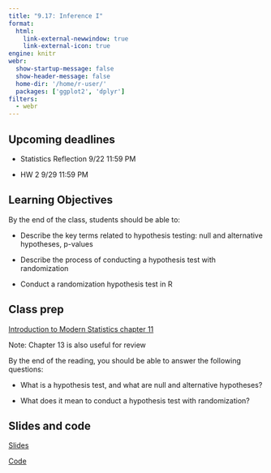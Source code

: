 ```yaml
---
title: "9.17: Inference I"
format: 
  html:
    link-external-newwindow: true
    link-external-icon: true
engine: knitr
webr: 
  show-startup-message: false
  show-header-message: false
  home-dir: '/home/r-user/'
  packages: ['ggplot2', 'dplyr']
filters:
  - webr
---
```


## Upcoming deadlines

-   Statistics Reflection 9/22 11:59 PM

-   HW 2 9/29 11:59 PM

## Learning Objectives

By the end of the class, students should be able to:

-   Describe the key terms related to hypothesis testing: null and alternative hypotheses, p-values

-   Describe the process of conducting a hypothesis test with randomization

-   Conduct a randomization hypothesis test in R

## Class prep

[Introduction to Modern Statistics chapter 11](https://openintro-ims.netlify.app/foundations-randomization)

Note: Chapter 13 is also useful for review

By the end of the reading, you should be able to answer the following questions:

-   What is a hypothesis test, and what are null and alternative hypotheses?

-   What does it mean to conduct a hypothesis test with randomization?

## Slides and code

[Slides](InferenceI_slides-speaker.html)

[Code](_InferenceI_Code.qmd)
